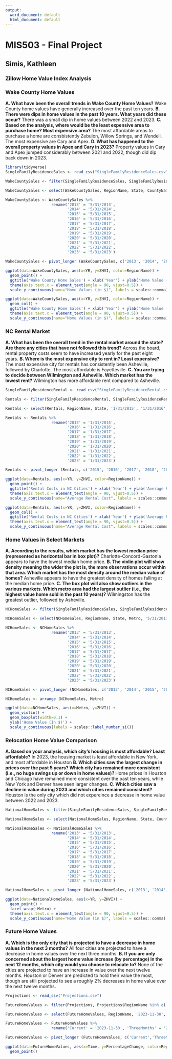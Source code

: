 ```yaml
---
output:
  word_document: default
  html_document: default
---
```

# MIS503 - Final Project
## Simis, Kathleen
### Zillow Home Value Index Analysis

### Wake County Home Values

**A. What have been the overall trends in Wake County Home Values?**
Wake County home values have generally increased over the past ten years.
**B. There were dips in home values in the past 10 years. What years did these occur?**
There was a small dip in home values between 2022 and 2023.
**C. Based on the analysis, where would be the least expensive area to purchase home? Most expensive area?**
The most affordable areas to purchase a home are consbistently Zebulon, Willow Springs, and Wendell. The most expensive are Cary and Apex.
**D. What has happened to the overall property values in Apex and Cary in 2023?**
Property values in Cary and Apex jumped considerably between 2021 and 2022, though did dip back down in 2023.

```r
library(tidyverse)
SingleFamilyResidenceSales <- read_csv("SingleFamilyResidenceSales.csv")

WakeCountySales <- filter(SingleFamilyResidenceSales, SingleFamilyResidenceSales$State=='NC', SingleFamilyResidenceSales$CountyName=='Wake County')

WakeCountySales <- select(WakeCountySales, RegionName, State, CountyName, Metro, '5/31/2013', '5/31/2014', '5/31/2015', '5/31/2016', '5/31/2017', '5/31/2018', '5/31/2019', '5/31/2020', '5/31/2021', '5/31/2022', '5/31/2023')

WakeCountySales <- WakeCountySales %>% 
                    rename('2013' = '5/31/2013',
                           '2014' = '5/31/2014',
                           '2015' = '5/31/2015',
                           '2016' = '5/31/2016',
                           '2017' = '5/31/2017',
                           '2018' = '5/31/2018',
                           '2019' = '5/31/2019',
                           '2020' = '5/31/2020',
                           '2021' = '5/31/2021',
                           '2022' = '5/31/2022',
                           '2023' = '5/31/2023')

WakeCountySales <- pivot_longer (WakeCountySales, c('2013', '2014', '2015', '2016', '2017', '2018', '2019', '2020', '2021', '2022', '2023'), names_to= "YR", values_to ="ZHVI") 
```

```r
ggplot(data=WakeCountySales, aes(x=YR, y=ZHVI, color=RegionName)) +
  geom_point() +
  ggtitle('Wake County Home Sales') + xlab('Year') + ylab('Home Value (in$)') +
  theme(axis.text.x = element_text(angle = 90, vjust=0.5)) +
  scale_y_continuous(name="Home Values (in $)", labels = scales::comma)
```
```r
ggplot(data=WakeCountySales, aes(x=YR, y=ZHVI, color=RegionName)) +
  geom_col() +
  ggtitle('Wake County Home Sales') + xlab('Year') + ylab('Home Value (in$)') +
  theme(axis.text.x = element_text(angle = 90, vjust=0.5)) +
  scale_y_continuous(name="Home Values (in $)", labels = scales::comma)
```
### NC Rental Market

**A. What has been the overall trend in the rental market around the state? Are there any cities that have not followed this trend?**
Across the board, rental property costs seem to have increased yearly for the past eight years.
**B. Where is the most expensive city to rent in? Least expensive?**
The most expensive city for rentals has consistently been Asheville, followed by Charlotte. The most affordable is Fayetteville.
**C. You are trying to decide between Wilmington and Asheville. Which market has the lowest rent?**
Wilmington has more affordable rent compared to Asheville.

```r
SingleFamilyResidenceRental <- read_csv("SingleFamilyResidenceRental.csv")

Rentals <- filter(SingleFamilyResidenceRental, SingleFamilyResidenceRental$State=='NC', SingleFamilyResidenceRental$RegionName=='Asheville'| SingleFamilyResidenceRental$RegionName=='Charlotte'| SingleFamilyResidenceRental$RegionName=='Durham'| SingleFamilyResidenceRental$RegionName=='Fayetteville'| SingleFamilyResidenceRental$RegionName=='Raleigh'| SingleFamilyResidenceRental$RegionName=='Wilmington')

Rentals <- select(Rentals, RegionName, State, '1/31/2015', '1/31/2016', '1/31/2017', '1/31/2018', '1/31/2019', '1/31/2020', '1/31/2021', '1/31/2022', '1/31/2023')

Rentals <- Rentals %>% 
                    rename('2015' = '1/31/2015',
                           '2016' = '1/31/2016',
                           '2017' = '1/31/2017',
                           '2018' = '1/31/2018',
                           '2019' = '1/31/2019',
                           '2020' = '1/31/2020',
                           '2021' = '1/31/2021',
                           '2022' = '1/31/2022',
                           '2023' = '1/31/2023')

Rentals <- pivot_longer (Rentals, c('2015', '2016', '2017', '2018', '2019', '2020', '2021', '2022', '2023'), names_to= "YR", values_to ="ZHVI") 
```

```r
ggplot(data=Rentals, aes(x=YR, y=ZHVI, color=RegionName)) +
  geom_point() +
  ggtitle('Rental Costs in NC Cities') + xlab('Year') + ylab('Average Rental Cost') +
  theme(axis.text.x = element_text(angle = 90, vjust=0.5)) +
  scale_y_continuous(name="Average Rental Cost", labels = scales::comma)
```
```r
ggplot(data=Rentals, aes(x=YR, y=ZHVI, color=RegionName)) +
  geom_col() +
  ggtitle('Rental Costs in NC Cities') + xlab('Year') + ylab('Average Rental Cost') +
  theme(axis.text.x = element_text(angle = 90, vjust=0.5)) +
  scale_y_continuous(name="Average Rental Cost", labels = scales::comma)
```

### Home Values in Select Markets

**A. According to the results, which market has the lowest median price (represented as horizontal bar in box plot)?**
Charlotte-Concord-Gastonia appears to have the lowest median home price.
**B. The violin plot will show density meaning the wider the plot is, the more observations occur within that area. Which market has the most density around the median value of homes?**
Asheville appears to have the greatest density of homes falling at the median home price.
**C. The box plot will also show outliers in the various markets. Which metro area had the largest outlier (i.e., the highest value home sold in the past 10 years)?**
Wilmingston has the greatest outlier, followed by Asheville.

```r
NCHomeSales <- filter(SingleFamilyResidenceSales, SingleFamilyResidenceSales$State=='NC', SingleFamilyResidenceSales$Metro=='Asheville'| SingleFamilyResidenceSales$Metro=='Charlotte-Concord-Gastonia'| SingleFamilyResidenceSales$Metro=='Raleigh-Cary'| SingleFamilyResidenceSales$Metro=='Wilmington')

NCHomeSales <- select(NCHomeSales, RegionName, State, Metro, '5/31/2013', '5/31/2014', '5/31/2015', '5/31/2016', '5/31/2017', '5/31/2018', '5/31/2019', '5/31/2020', '5/31/2021', '5/31/2022', '5/31/2023')

NCHomeSales <- NCHomeSales %>% 
                    rename('2013' = '5/31/2013',
                           '2014' = '5/31/2014',
                           '2015' = '5/31/2015',
                           '2016' = '5/31/2016',
                           '2017' = '5/31/2017',
                           '2018' = '5/31/2018',
                           '2019' = '5/31/2019',
                           '2020' = '5/31/2020',
                           '2021' = '5/31/2021',
                           '2022' = '5/31/2022',
                           '2023' = '5/31/2023')

NCHomeSales <- pivot_longer (NCHomeSales, c('2013', '2014', '2015', '2016', '2017', '2018', '2019', '2020', '2021', '2022', '2023'), names_to= "YR", values_to ="ZHVI") 

NCHomeSales <- arrange (NCHomeSales, Metro)
```

```r
ggplot(data=NCHomeSales, aes(x=Metro, y=ZHVI)) +
  geom_violin() + 
  geom_boxplot(width=0.1) +
  ylab('Home Value (In $)') +
  scale_y_continuous(labels = scales::label_number_si())
```

### Relocation Home Value Comparison

**A. Based on your analysis, which city’s housing is most affordable? Least affordable?**
In 2023, the housing market is least affordable in New York, and most affordable in Houston
**B. Which cities saw the largest change in prices over the past 5 years? Which city has remained more consistent (i.e., no huge swings up or down in home values)? **
Home prices in Houston and Chicago have remained more consistent over the past ten years, while New York and Denver have seen larger changes. 
**C. Which cities saw a decline in value during 2023 and which cities remained consistent? **
Houston is the only city which did not expereince a decrease in home value between 2022 and 2023.

```r
NationalHomeSales <- filter(SingleFamilyResidenceSales, SingleFamilyResidenceSales$RegionName %in% c('Chicago','Denver','Houston','New York') & SingleFamilyResidenceSales$CountyName %in% c('Cook County', 'Denver County', 'Harris County', 'Queens County')) 

NationalHomeSales <- select(NationalHomeSales, RegionName, State, CountyName, Metro, '5/31/2013', '5/31/2014', '5/31/2015', '5/31/2016', '5/31/2017', '5/31/2018', '5/31/2019', '5/31/2020', '5/31/2021', '5/31/2022', '5/31/2023')

NationalHomeSales <- NationalHomeSales %>% 
                    rename('2013' = '5/31/2013',
                           '2014' = '5/31/2014',
                           '2015' = '5/31/2015',
                           '2016' = '5/31/2016',
                           '2017' = '5/31/2017',
                           '2018' = '5/31/2018',
                           '2019' = '5/31/2019',
                           '2020' = '5/31/2020',
                           '2021' = '5/31/2021',
                           '2022' = '5/31/2022',
                           '2023' = '5/31/2023')

NationalHomeSales <- pivot_longer (NationalHomeSales, c('2013', '2014', '2015', '2016', '2017', '2018', '2019', '2020', '2021', '2022', '2023'), names_to= "YR", values_to ="ZHVI") 
```

```r
ggplot(data=NationalHomeSales, aes(x=YR, y=ZHVI)) +
  geom_point() +
  facet_wrap(~Metro) +
  theme(axis.text.x = element_text(angle = 90, vjust=0.5)) +
  scale_y_continuous(name="Home Value (in $)", labels = scales::comma) 
```

### Future Home Values 

**A. Which is the only city that is projected to have a decrease in home values in the next 3 months?**
All four cities are projected to have a decrease in home values over the next three months.
**B. If you are only concerned about the largest home value increase (by percentage) in the next 12 months, which city would you choose to relocate to?**
None of the cities are projected to have an increase in value over the next twelve months. Houston or Denver are predicted to hold their value the most, though are still projected to see a roughly 2% decreases in home value over the next twelve months. 

```r
Projections <- read_csv("Projections.csv")

FutureHomeValues <- filter(Projections, Projections$RegionName %in% c('Chicago, IL','Denver, CO','Houston, TX','New York, NY')) 

FutureHomeValues <- select(FutureHomeValues, RegionName, '2023-11-30', '2024-01-31', '2024-10-31')

FutureHomeValues <- FutureHomeValues %>% 
                    rename('Current' = '2023-11-30', 'ThreeMonths' = '2024-01-31', 'TwelveMonths' = '2024-10-31')     

FutureHomeValues <- pivot_longer (FutureHomeValues, c('Current','ThreeMonths','TwelveMonths'), names_to= "Time", values_to ="PercentageChange") 
```

```r
ggplot(data=FutureHomeValues, aes(x=Time, y=PercentageChange, color=RegionName)) +
  geom_point()
```
